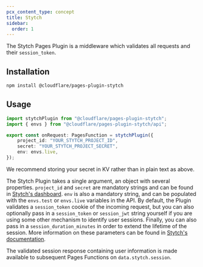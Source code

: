 ```yaml
---
pcx_content_type: concept
title: Stytch
sidebar:
  order: 1
---
```


The Stytch Pages Plugin is a middleware which validates all requests and their `session_token`.

## Installation

```sh
npm install @cloudflare/pages-plugin-stytch
```

## Usage

```typescript
import stytchPlugin from "@cloudflare/pages-plugin-stytch";
import { envs } from "@cloudflare/pages-plugin-stytch/api";

export const onRequest: PagesFunction = stytchPlugin({
	project_id: "YOUR_STYTCH_PROJECT_ID",
	secret: "YOUR_STYTCH_PROJECT_SECRET",
	env: envs.live,
});
```

We recommend storing your secret in KV rather than in plain text as above.

The Stytch Plugin takes a single argument, an object with several properties. `project_id` and `secret` are mandatory strings and can be found in [Stytch's dashboard](https://stytch.com/dashboard/api-keys). `env` is also a mandatory string, and can be populated with the `envs.test` or `envs.live` variables in the API. By default, the Plugin validates a `session_token` cookie of the incoming request, but you can also optionally pass in a `session_token` or `session_jwt` string yourself if you are using some other mechanism to identify user sessions. Finally, you can also pass in a `session_duration_minutes` in order to extend the lifetime of the session. More information on these parameters can be found in [Stytch's documentation](https://stytch.com/docs/api/session-auth).

The validated session response containing user information is made available to subsequent Pages Functions on `data.stytch.session`.
